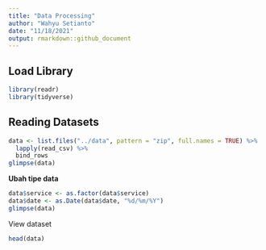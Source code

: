 ```yaml
---
title: "Data Processing"
author: "Wahyu Setianto"
date: "11/18/2021"
output: rmarkdown::github_document
---
```


## Load Library

```r
library(readr)
library(tidyverse)
```

## Reading Datasets

```r
data <- list.files("../data", pattern = "zip", full.names = TRUE) %>%
  lapply(read_csv) %>%
  bind_rows
glimpse(data)
```

**Ubah tipe data**

```r
data$service <- as.factor(data$service)
data$date <- as.Date(data$date, "%d/%m/%Y")
glimpse(data)
```

View dataset

```r
head(data)
```
